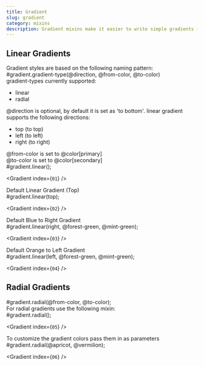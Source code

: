 ```yaml
---
title: Gradient
slug: gradient
category: mixins
description: Gradient mixins make it easier to write simple gradients in CSS
---
```



## Linear Gradients

<div className={`code-block__description`}>
  Gradient styles are based on the following naming pattern:
</div>

<div className="code-block">
  <CodeBlock>
    #gradient.gradient-type(@direction, @from-color, @to-color)
  </CodeBlock>
</div>

<div className={`code-block__description`}>
  gradient-types currently supported:
</div>

* linear
* radial

<div className={`code-block__description`}>
  @direction is optional, by default it is set as 'to bottom'.
  linear gradient supports the following directions:
</div>

* top  (to top)
* left (to left)
* right (to right)

<div className={`code-block__description`}>
  @from-color is set to @color[primary]
  <br />
  @to-color is set to @color[secondary]
</div>

<div className="code-block">
  <CodeBlock mixinName={`gradient`}>
    #gradient.linear(); 
  </CodeBlock>

  <Gradient index={`01`} />
</div>


<div className={`code-block__description`}>
  Default Linear Gradient (Top)
</div>

<div className="code-block">
  <CodeBlock mixinName={`gradient`}>
    #gradient.linear(top); 
  </CodeBlock>

  <Gradient index={`02`} />
</div>

<div className={`code-block__description`}>
  Default Blue to Right Gradient
</div>

<div className="code-block">
  <CodeBlock>
    #gradient.linear(right, @forest-green, @mint-green);
  </CodeBlock>

  <Gradient index={`03`} />
</div>

<div className={`code-block__description`}>
  Default Orange to Left Gradient
</div>

<div className="code-block">
  <CodeBlock>
    #gradient.linear(left, @forest-green, @mint-green);
  </CodeBlock>

  <Gradient index={`04`} />
</div>


## Radial Gradients

<div className="code-block">
  <CodeBlock>
    #gradient.radial(@from-color, @to-color);
  </CodeBlock>
</div>

<div className={`code-block__description`}>
  For radial gradients use the following mixin:
</div>

<div className="code-block">
  <CodeBlock>
    #gradient.radial();
  </CodeBlock>

  <Gradient index={`05`} />
</div>

<div className={`code-block__description`}>
  To customize the gradient colors pass them in as parameters
</div>

<div className="code-block">
  <CodeBlock>
    #gradient.radial(@apricot, @vermilion);
  </CodeBlock>

  <Gradient index={`06`} />
</div>

